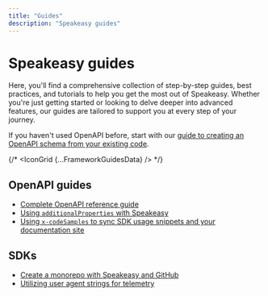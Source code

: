 ```yaml
---
title: "Guides"
description: "Speakeasy guides"
---
```



# Speakeasy guides

Here, you'll find a comprehensive collection of step-by-step guides, best practices, and tutorials to help you get the most out of Speakeasy. Whether you're just getting started or looking to delve deeper into advanced features, our guides are tailored to support you at every step of your journey.

If you haven't used OpenAPI before, start with our [guide to creating an OpenAPI schema from your existing code](openapi/frameworks).

{/* <IconGrid {...FrameworkGuidesData} /> */}

## OpenAPI guides

- [Complete OpenAPI reference guide](/openapi)
- [Using `additionalProperties` with Speakeasy](/guides/openapi/additionalproperties)
- [Using `x-codeSamples` to sync SDK usage snippets and your documentation site](guides/openapi/x-codesamples)

## SDKs

- [Create a monorepo with Speakeasy and GitHub](/guides/sdks/creating-a-monorepo)
- [Utilizing user agent strings for telemetry](/guides/sdks/utilizing-user-agent-strings)
